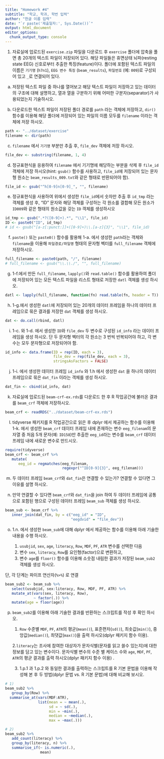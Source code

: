 ```yaml
---
title: "Homework #4"
subtitle: "학교, 학과, 학번 입력"
author: "한글 이름 입력"
date: "`r paste('제출일자:', Sys.Date())`"
output: html_document
editor_options: 
  chunk_output_type: console
---
```


1. 자료실에 업로드된 `exercise.zip` 파일을 다운로드 후 `exercise` 폴더에 압축을 풀면 총 20개의 텍스트 파일이 저장되어 있다. 해당 파일들은 휴면상태 뇌파(resting state EEG) 신호로부터 추출한 특징(feature)이다. 폴더에 포함된 텍스트 파일의 이름은 `기기명` (`h7n1`), `EEG 변수 특징` (`beam_results`), `파일번호` (예: `009`)로 구성되어 있고 `_`로 연결되어 있다. 

a. 저장된 텍스트 파일 중 하나를 열어보고 해당 텍스트 파일이 저장하고 있는 데이터의 구조에 대해 설명하고, 열과 열을 구분하기 위해 어떠한 구분자(separator)가 사용되었는지 기술하시오. 

b. 다운로드한 텍스트 파일이 저장된 폴더 경로를 `path` 라는 객체에 저장하고,  `dir()` 함수를 이용해 해당 폴더에 저장되어 있는 파일의 이름 모두를 `filename` 이라는 객체에 저장 하시오. 

```r
path <- "../dataset/exercise"
filename <- dir(path)
```

c. `filename` 에서 `기기명` 부분만 추출 후, `file_dev` 객체에 저장 하시오. 
   
```r
file_dev <- substring(filename, 1, 4)
```

d. 정규표현식을 응용하여 `filename` 에서 기기명에 해당하는 부분을 삭제 후 `file_id` 객체에 저장 하시오(hint: `gsub()` 함수를 사용하고, `file_id`에 저장되어 있는 문자형 원소는 `beam_results_009.txt`와 같은 형태로 반환되어야 함). 

```r
file_id <- gsub("^h[0-9]n[0-9]_", "", filename)
```

e. 정규표현식을 사용하여 위에서 생성한 `file_id`에서 숫자만 추출 후 `id_tmp` 라는 객체를 생성 후, "ID" 문자와 해당 객체를 구성하는 각 원소를 결합해 모든 원소가 `ID009`와 같은 형태의 원소값을 갖는 `ID` 객체를 생성하시오

```r
id_tmp <- gsub(".*?([0-9]+).*", "\\1", file_id)
ID <- paste0("ID", id_tmp)
# id <- gsub("[a-z[:punct:]]+([0-9]+)\\.[a-z]{3}", "\\1", file_id)
```

f. `paste()` 또는 `paste0()` 함수를 활용해 1-a. 에서 생성한 `path`라는 객체와 `filename`을 이용해 `파일경로/파일명` 형태의 문자형 벡터를 `full_filename` 객체에 저장하시오. 

```r
full_filename <- paste0(path, "/", filename)
# full_filename <- gsub("\\.\\./", "", full_filename)
```

g. 1-f.에서 만든 `full_filename`, `lapply()`와 `read.table()` 함수를 활용하여 폴더에 저장되어 있는 모든 텍스트 파일을 리스트 형태로 저장한 `datl` 객체를 생성 하시오.

```r
datl <- lapply(full_filename, function(fn) read.table(fn, header = T))
```

h. 1-g.에서 생성한 `datl`에 저장되어 있는 20개의 데이터 프레임을 하나의 데이터 프레임으로 묶은 결과를 저장한 `dat` 객체를 생성 하시오. 

```r
dat <- do.call(rbind, datl)
```

i. 1-c. 와 1-d. 에서 생성한 `ID`와 `file_dev` 두 변수로 구성된  `id_info` 라는 데이터 프레임을 생성 하시오. 단 두 문자형 벡터의 각 원소는 3 번씩 반복되어야 하고, 각 변수는 모두 문자형으로 저장되어야 함. 

```r
id_info <- data.frame(ID = rep(ID, each = 3), 
                      file_dev = rep(file_dev, each = 3), 
                      stringsAsFactors = FALSE)
```


j. 1-i. 에서 생성한 데이터 프레임 `id_info` 와 1.h 에서 생성한 `dat` 을 하나의 데이터 프레임으로 묶은 `dat_fin` 이라는 객체를 생성 하시오. 

```r
dat_fin <- cbind(id_info, dat)
```

  
k. 자료실에 업로드된 `beam-crf-ex.rds`를 다운로드 한 후 R 작업공간에 불러온 결과를 `beam_crf` 객체에 저장하시오. 

```r
beam_crf <- readRDS("../dataset/beam-crf-ex.rds")
```

l. tidyverse 패키지를 R 작업공간으로 읽은 후 dplyr 에서 제공하는 함수를 이용해 1-k. 에서 생성한 `beam_crf` 데이터 프레임 내에 존재하는 변수 `eeg_filenam`의 문자열 중 처음 5개 문자(예: `ID158`)만 추출한 `eeg_id`라는 변수를 `beam_crf` 데이터 프레임 내에 새로운 변수로 만드시오. 

```r
require(tidyverse)
beam_crf <- beam_crf %>% 
   mutate(
      eeg_id = regmatches(eeg_filenam, 
                          regexpr("^ID[0-9]{3}", eeg_filenam)))
```

m. 두 데이터 프레임 `beam_crf`와 `dat_fin`은 연결할 수 있는가? 연결할 수 있다면 그 이유를 설명 하시오. 


n. 만약 연결할 수 있다면 `beam_crf`와 `dat_fin`을 join 하여 두 데이터 프레임에 공통으로 포함된 행으로 구성된 데이터 프레임 `beam_sub` 객체를 생성 하시오. 

```r
beam_sub <- beam_crf %>% 
   inner_join(dat_fin, by = c("eeg_id" = "ID", 
                              "eegdvid" = "file_dev"))
```


o. 1.n. 에서 생성한 `beam_sub`에 대해 dplyr 에서 제공하는 함수를 이용해 아래 기술한 내용을 수행 하시오.

   1) `usubjid`, `sex`, `age`, `literacy`, `Row`, `MDF`, `PF`, `ATR` 변수를 선택한 다음
   2) 변수 `sex`, `literacy`, `Row`를 요인형(factor)으로 변환하고, 
   3) 변수 `age`를 `floor()` 함수를 이용해 소숫점 내림한 결과가 저장된 `beam_sub2` 객체를 생성 하시오. 


단, 각 단계는 파이프 연산자(`%>%`) 로 연결

```r
beam_sub2 <- beam_sub %>% 
   select(usubjid, sex:literacy, Row, MDF, PF, ATR) %>% 
   mutate_at(vars(sex, literacy, Row), 
             ~ factor(.)) %>% 
   mutate(age = floor(age))

```


p. `beam_sub2`를 이용해 아래 기술한 결과를 반환하는 스크립트를 작성 후 확인 하시오. 


   1. `Row` 수준별 `MDF`, `PF`, `ATR`의 평균(`mean()`), 표준편차(`sd()`), 최솟값(`min()`), 중앙값(`median()`), 최댓값(`max()`)을 출력 하시오(dplyr 패키지 함수 이용). 
   
   2.`literacy`는 조사에 참여한 대상자가 문자식별(문자를 읽고 쓸수 있는지)에 대한 정보를 담고 있는 변수이다. 문자식별 변수의 수준 별 케이스 수와 `age`, `MDF`, `PF`, `ATR`의 평균 결과를 출력 하시오(dplyr 패키지 함수 이용) . 
   
   3. 1.p.1 과 1.p.2 와 동일한 결과를 출력하는 스크립트를 R 기본 문법을 이용해 작성해 본 후 두 방법(dplyr 문법 vs. R 기본 문법)에 대해 비교해 보시오. 

```r
# 1) 
beam_sub2 %>% 
   group_by(Row) %>% 
  summarise_at(vars(MDF:ATR),
               list(mean = ~ mean(.),
                    sd = ~ sd(.),
                    min = ~min(.),
                    median = ~median(.),
                    max = ~max(.))) 

# 2)
beam_sub2 %>% 
   add_count(literacy) %>% 
   group_by(literacy, n) %>% 
   summarise_if(~ is.numeric(.), 
                mean)
   

```


<!-- ```{r} -->
<!-- require(tidyverse) -->
<!-- dat_fin %>% -->
<!--   select(ID, Row, MDF, IAPF, ATR) %>% -->
<!--   mutate(Row = factor(Row)) %>% -->
<!--   group_by(Row) %>% -->
<!-- ``` -->

